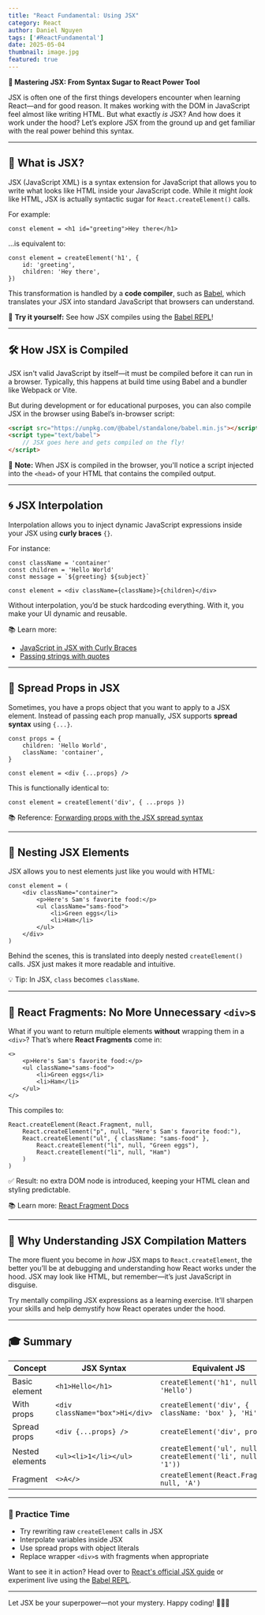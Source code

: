 ```yaml
---
title: "React Fundamental: Using JSX"
category: React
author: Daniel Nguyen
tags: ['#ReactFundamental']
date: 2025-05-04
thumbnail: image.jpg
featured: true
---
```


**🧠 Mastering JSX: From Syntax Sugar to React Power Tool**

JSX is often one of the first things developers encounter when learning React—and for good reason. It makes working with the DOM in JavaScript feel almost like writing HTML. But what exactly *is* JSX? And how does it work under the hood? Let’s explore JSX from the ground up and get familiar with the real power behind this syntax.

---

## 🧩 What is JSX?

JSX (JavaScript XML) is a syntax extension for JavaScript that allows you to write what looks like HTML inside your JavaScript code. While it might *look* like HTML, JSX is actually syntactic sugar for `React.createElement()` calls.

For example:

```tsx
const element = <h1 id="greeting">Hey there</h1>
```

...is equivalent to:

```tsx
const element = createElement('h1', {
	id: 'greeting',
	children: 'Hey there',
})
```

This transformation is handled by a **code compiler**, such as [Babel](https://babeljs.io), which translates your JSX into standard JavaScript that browsers can understand.

🧪 **Try it yourself:** See how JSX compiles using the [Babel REPL](https://babeljs.io/repl#?presets=react&prettier=true)!

---

## 🛠️ How JSX is Compiled

JSX isn't valid JavaScript by itself—it must be compiled before it can run in a browser. Typically, this happens at build time using Babel and a bundler like Webpack or Vite.

But during development or for educational purposes, you can also compile JSX in the browser using Babel’s in-browser script:

```html
<script src="https://unpkg.com/@babel/standalone/babel.min.js"></script>
<script type="text/babel">
	// JSX goes here and gets compiled on the fly!
</script>
```

🧠 **Note:** When JSX is compiled in the browser, you'll notice a script injected into the `<head>` of your HTML that contains the compiled output.

---

## 🌀 JSX Interpolation

Interpolation allows you to inject dynamic JavaScript expressions inside your JSX using **curly braces** `{}`.

For instance:

```tsx
const className = 'container'
const children = 'Hello World'
const message = `${greeting} ${subject}`

const element = <div className={className}>{children}</div>
```

Without interpolation, you’d be stuck hardcoding everything. With it, you make your UI dynamic and reusable.

📚 Learn more:

* [JavaScript in JSX with Curly Braces](https://react.dev/learn/javascript-in-jsx-with-curly-braces)
* [Passing strings with quotes](https://react.dev/learn/javascript-in-jsx-with-curly-braces#passing-strings-with-quotes)

---

## 🔁 Spread Props in JSX

Sometimes, you have a props object that you want to apply to a JSX element. Instead of passing each prop manually, JSX supports **spread syntax** using `{...}`.

```tsx
const props = {
	children: 'Hello World',
	className: 'container',
}

const element = <div {...props} />
```

This is functionally identical to:

```tsx
const element = createElement('div', { ...props })
```

📚 Reference: [Forwarding props with the JSX spread syntax](https://react.dev/learn/passing-props-to-a-component#forwarding-props-with-the-jsx-spread-syntax)

---

## 🧱 Nesting JSX Elements

JSX allows you to nest elements just like you would with HTML:

```tsx
const element = (
	<div className="container">
		<p>Here's Sam's favorite food:</p>
		<ul className="sams-food">
			<li>Green eggs</li>
			<li>Ham</li>
		</ul>
	</div>
)
```

Behind the scenes, this is translated into deeply nested `createElement()` calls. JSX just makes it more readable and intuitive.

💡 Tip: In JSX, `class` becomes `className`.

---

## 🧩 React Fragments: No More Unnecessary `<div>`s

What if you want to return multiple elements **without** wrapping them in a `<div>`? That’s where **React Fragments** come in:

```tsx
<>
	<p>Here's Sam's favorite food:</p>
	<ul className="sams-food">
		<li>Green eggs</li>
		<li>Ham</li>
	</ul>
</>
```

This compiles to:

```tsx
React.createElement(React.Fragment, null,
	React.createElement("p", null, "Here's Sam's favorite food:"),
	React.createElement("ul", { className: "sams-food" },
		React.createElement("li", null, "Green eggs"),
		React.createElement("li", null, "Ham")
	)
)
```

✅ Result: no extra DOM node is introduced, keeping your HTML clean and styling predictable.

📚 Learn more: [React Fragment Docs](https://react.dev/reference/react/Fragment)

---

## 🧠 Why Understanding JSX Compilation Matters

The more fluent you become in *how* JSX maps to `React.createElement`, the better you’ll be at debugging and understanding how React works under the hood. JSX may look like HTML, but remember—it’s just JavaScript in disguise.

Try mentally compiling JSX expressions as a learning exercise. It'll sharpen your skills and help demystify how React operates under the hood.

---

## 🎓 Summary

| Concept         | JSX Syntax                      | Equivalent JS                                               |
| --------------- | ------------------------------- | ----------------------------------------------------------- |
| Basic element   | `<h1>Hello</h1>`                | `createElement('h1', null, 'Hello')`                        |
| With props      | `<div className="box">Hi</div>` | `createElement('div', { className: 'box' }, 'Hi')`          |
| Spread props    | `<div {...props} />`            | `createElement('div', props)`                               |
| Nested elements | `<ul><li>1</li></ul>`           | `createElement('ul', null, createElement('li', null, '1'))` |
| Fragment        | `<>A</>`                        | `createElement(React.Fragment, null, 'A')`                  |

---

### 🧪 Practice Time

* Try rewriting raw `createElement` calls in JSX
* Interpolate variables inside JSX
* Use spread props with object literals
* Replace wrapper `<div>`s with fragments when appropriate

Want to see it in action? Head over to [React's official JSX guide](https://react.dev/learn/writing-markup-with-jsx) or experiment live using the [Babel REPL](https://babeljs.io/repl#?presets=react).

---

Let JSX be your superpower—not your mystery. Happy coding! 🧑‍💻✨
